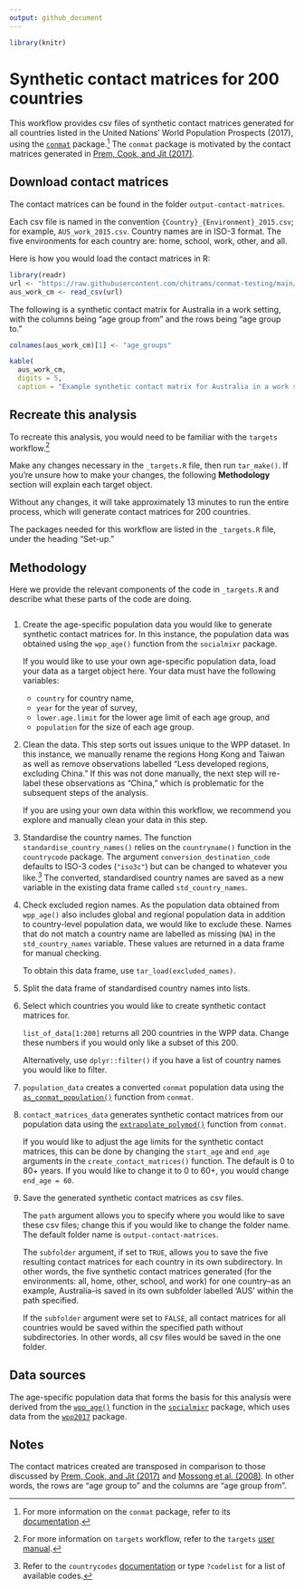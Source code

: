 ```yaml
---
output: github_document
---
```


<!-- README.md is generated from README.Rmd. Please edit that file -->
```r
library(knitr)
```


# Synthetic contact matrices for 200 countries

<!-- badges: start -->
<!-- badges: end -->

This workflow provides csv files of synthetic contact matrices generated for all countries listed in the United Nations' World Population Prospects (2017), using the [`conmat`](https://github.com/idem-lab/conmat) package.[^readme-1] The `conmat` package is motivated by the contact matrices generated in [Prem, Cook, and Jit (2017)](https://doi.org/10.1371/journal.pcbi.1005697).

[^readme-1]: For more information on the `conmat` package, refer to its [documentation](https://idem-lab.github.io/conmat/dev/index.html).

## Download contact matrices

The contact matrices can be found in the folder `output-contact-matrices`.

Each csv file is named in the convention `{Country}_{Environment}_2015.csv`; for example, `AUS_work_2015.csv`. Country names are in ISO-3 format. The five environments for each country are: home, school, work, other, and all.

Here is how you would load the contact matrices in R:

```r
library(readr)
url <- "https://raw.githubusercontent.com/chitrams/conmat-testing/main/output-contact-matrices/AUS_work_2015.csv"
aus_work_cm <- read_csv(url)
```

The following is a synthetic contact matrix for Australia in a work setting, with the columns being "age group from" and the rows being "age group to."

```r
colnames(aus_work_cm)[1] <- "age_groups"

kable(
  aus_work_cm,
  digits = 5,
  caption = "Example synthetic contact matrix for Australia in a work setting.")
```


## Recreate this analysis

To recreate this analysis, you would need to be familiar with the `targets` workflow.[^readme-2]

[^readme-2]: For more information on `targets` workflow, refer to the `targets` [user manual](https://books.ropensci.org/targets/).

Make any changes necessary in the `_targets.R` file, then run `tar_make()`. If you're unsure how to make your changes, the following **Methodology** section will explain each target object.

Without any changes, it will take approximately 13 minutes to run the entire process, which will generate contact matrices for 200 countries.

The packages needed for this workflow are listed in the `_targets.R` file, under the heading "Set-up."

## Methodology

Here we provide the relevant components of the code in `_targets.R` and describe what these parts of the code are doing.

``` r
```

1.  Create the age-specific population data you would like to generate synthetic contact matrices for. In this instance, the population data was obtained using the `wpp_age()` function from the `socialmixr` package.

    If you would like to use your own age-specific population data, load your data as a target object here. Your data must have the following variables:

    -   `country` for country name,
    -   `year` for the year of survey,
    -   `lower.age.limit` for the lower age limit of each age group, and
    -   `population` for the size of each age group.

2.  Clean the data. This step sorts out issues unique to the WPP dataset. In this instance, we manually rename the regions Hong Kong and Taiwan as well as remove observations labelled "Less developed regions, excluding China." If this was not done manually, the next step will re-label these observations as "China," which is problematic for the subsequent steps of the analysis.

    If you are using your own data within this workflow, we recommend you explore and manually clean your data in this step.

3.  Standardise the country names. The function `standardise_country_names()` relies on the `countryname()` function in the `countrycode` package. The argument `conversion_destination_code` defaults to ISO-3 codes (`"iso3c"`) but can be changed to whatever you like.[^readme-3] The converted, standardised country names are saved as a new variable in the existing data frame called `std_country_names`.

4.  Check excluded region names. As the population data obtained from `wpp_age()` also includes global and regional population data in addition to country-level population data, we would like to exclude these. Names that do not match a country name are labelled as missing (`NA`) in the `std_country_names` variable. These values are returned in a data frame for manual checking.

    To obtain this data frame, use `tar_load(excluded_names)`.

5.  Split the data frame of standardised country names into lists.

6.  Select which countries you would like to create synthetic contact matrices for.

    `list_of_data[1:200]` returns all 200 countries in the WPP data. Change these numbers if you would only like a subset of this 200.

    Alternatively, use `dplyr::filter()` if you have a list of country names you would like to filter.

7.  `population_data` creates a converted `conmat` population data using the [`as_conmat_population()`](https://idem-lab.github.io/conmat/dev/reference/as_conmat_population.html) function from `conmat`.

8.  `contact_matrices_data` generates synthetic contact matrices from our population data using the [`extrapolate_polymod()`](https://idem-lab.github.io/conmat/dev/reference/extrapolate_polymod.html) function from `conmat`.

    If you would like to adjust the age limits for the synthetic contact matrices, this can be done by changing the `start_age` and `end_age` arguments in the `create_contact_matrices()` function. The default is 0 to 80+ years. If you would like to change it to 0 to 60+, you would change `end_age = 60`.

9.  Save the generated synthetic contact matrices as csv files.

    The `path` argument allows you to specify where you would like to save these csv files; change this if you would like to change the folder name. The default folder name is `output-contact-matrices`.

    The `subfolder` argument, if set to `TRUE`, allows you to save the five resulting contact matrices for each country in its own subdirectory. In other words, the five synthetic contact matrices generated (for the environments: all, home, other, school, and work) for one country--as an example, Australia--is saved in its own subfolder labelled 'AUS' within the path specified.

    If the `subfolder` argument were set to `FALSE`, all contact matrices for all countries would be saved within the specified path without subdirectories. In other words, all csv files would be saved in the one folder.

[^readme-3]: Refer to the `countrycodes` [documentation](https://vincentarelbundock.github.io/countrycode/#/man/codelist) or type `?codelist` for a list of available codes.

## Data sources

The age-specific population data that forms the basis for this analysis were derived from the [`wpp_age()`](https://epiforecasts.io/socialmixr/reference/wpp_age.html) function in the [`socialmixr`](https://epiforecasts.io/socialmixr/) package, which uses data from the [`wpp2017`](https://cran.r-project.org/web/packages/wpp2017/index.html) package.

## Notes

The contact matrices created are transposed in comparison to those discussed by [Prem, Cook, and Jit (2017)](https://doi.org/10.1371/journal.pcbi.1005697) and [Mossong et al. (2008)](https://doi.org/10.1371/journal.pmed.0050074). In other words, the rows are "age group to" and the columns are "age group from".
